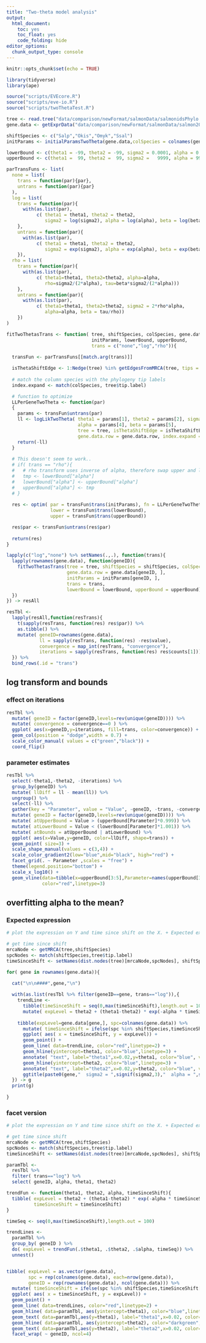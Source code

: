 ```yaml
---
title: "Two-theta model analysis"
output:
  html_document: 
    toc: yes
    toc_float: yes
    code_folding: hide
editor_options: 
  chunk_output_type: console
---
```



```r
knitr::opts_chunk$set(echo = TRUE)

library(tidyverse)
library(ape)

source("scripts/EVEcore.R")
source("scripts/eve-io.R")
source("scripts/twoThetaTest.R")
```

```r
tree <- read.tree("data/comparison/newFormat/salmonData/salmonidsPhylo.newick")
gene.data <- getExprData("data/comparison/newFormat/salmonData/salmon20.tsv")

shiftSpecies <- c("Salp","Okis","Omyk","Ssal")
initParams <- initialParamsTwoTheta(gene.data,colSpecies = colnames(gene.data),shiftSpecies = shiftSpecies)

lowerBound <- c(theta1 = -99, theta2 = -99, sigma2 = 0.0001, alpha = 0.001, beta = 0.001)
upperBound <- c(theta1 =  99, theta2 =  99, sigma2 =   9999, alpha = 999  , beta = 99   )
```

```r

parTransFuns <- list(
  none = list(
    trans = function(par){par},
    untrans = function(par){par}
  ),
  log = list(
    trans = function(par){
      with(as.list(par),
           c( theta1 = theta1, theta2 = theta2, 
              sigma2 = log(sigma2), alpha = log(alpha), beta = log(beta)))
    },
    untrans = function(par){
      with(as.list(par),
           c( theta1 = theta1, theta2 = theta2, 
              sigma2 = exp(sigma2), alpha = exp(alpha), beta = exp(beta)))
    }),
  rho = list(
    trans = function(par){
      with(as.list(par),
           c( theta1=theta1, theta2=theta2, alpha=alpha,
              rho=sigma2/(2*alpha), tau=beta*sigma2/(2*alpha)))
    },
    untrans = function(par){
      with(as.list(par),
           c( theta1=theta1, theta2=theta2, sigma2 = 2*rho*alpha,
              alpha=alpha, beta = tau/rho))
    })
)

fitTwoThetasTrans <- function( tree, shiftSpecies, colSpecies, gene.data.row, 
                               initParams, lowerBound, upperBound,
                               trans = c("none","log","rho")){
  
  transFun <- parTransFuns[[match.arg(trans)]]

  isThetaShiftEdge <- 1:Nedge(tree) %in% getEdgesFromMRCA(tree, tips = shiftSpecies)
  
  # match the column species with the phylogeny tip labels
  index.expand <- match(colSpecies, tree$tip.label)

  # function to optimize
  LLPerGeneTwoTheta <- function(par)
  {
    params <- transFun$untrans(par)
    ll <- logLikTwoTheta( theta1 = params[1], theta2 = params[2], sigma2 = params[3],
                          alpha = params[4], beta = params[5],
                          tree = tree, isThetaShiftEdge = isThetaShiftEdge, 
                          gene.data.row = gene.data.row, index.expand = index.expand)
    return(-ll)
  }
  
  # This doesn't seem to work..
  # if( trans == "rho"){
  #   # rho transform uses inverse of alpha, therefore swap upper and lower bound of alpha
  #   tmp <- lowerBound["alpha"]
  #   lowerBound["alpha"] <- upperBound["alpha"]
  #   upperBound["alpha"] <- tmp
  # }
    
  res <- optim( par = transFun$trans(initParams), fn = LLPerGeneTwoTheta, method = "L-BFGS-B",
                lower = transFun$trans(lowerBound), 
                upper = transFun$trans(upperBound))

  res$par <- transFun$untrans(res$par)
  
  return(res)
}

```

```r
lapply(c("log","none") %>% setNames(.,.), function(trans){
  lapply(rownames(gene.data), function(geneID){
    fitTwoThetasTrans(tree = tree, shiftSpecies = shiftSpecies, colSpecies =colnames(gene.data), 
                      gene.data.row = gene.data[geneID, ], 
                      initParams = initParams[geneID, ], 
                      trans = trans,
                      lowerBound = lowerBound, upperBound = upperBound)
  })  
}) -> resAll

resTbl <- 
  lapply(resAll,function(resTrans){
    t(sapply(resTrans, function(res) res$par)) %>% 
    as.tibble() %>% 
    mutate( geneID=rownames(gene.data),
            ll = sapply(resTrans, function(res) -res$value),
            convergence = map_int(resTrans, "convergence"),
            iterations = sapply(resTrans, function(res) res$counts[1]))
  }) %>% 
  bind_rows(.id = "trans")
```

## log transform and bounds

### effect on iterations

```r
resTbl %>% 
  mutate( geneID = factor(geneID,levels=rev(unique(geneID)))) %>% 
  mutate( convergence = convergence==0 ) %>% 
  ggplot( aes(x=geneID,y=iterations, fill=trans, color=convergence)) +
  geom_col(position = "dodge",width = 0.7) +
  scale_color_manual( values = c("green","black")) +
  coord_flip()
```

### parameter estimates

```r

resTbl %>%
  select(-theta1,-theta2, -iterations) %>% 
  group_by(geneID) %>%
  mutate( llDiff = ll - mean(ll)) %>% 
  ungroup() %>% 
  select(-ll) %>% 
  gather(key = "Parameter", value = "Value", -geneID, -trans, -convergence, -llDiff) %>%
  mutate( geneID = factor(geneID,levels=rev(unique(geneID)))) %>% 
  mutate( atUpperBound = Value > (upperBound[Parameter]*0.999)) %>%
  mutate( atLowerBound = Value < (lowerBound[Parameter]*1.001)) %>%
  mutate( atBounds = atUpperBound | atLowerBound) %>% 
  ggplot( aes(x=Value,y=geneID, color=llDiff, shape=trans)) + 
  geom_point( size=3) + 
  scale_shape_manual(values = c(3,4)) +
  scale_color_gradient2(low="blue",mid="black", high="red") +
  facet_grid(. ~ Parameter ,scales = "free") +
  theme(legend.position="bottom") +
  scale_x_log10() +
  geom_vline(data=tibble(x=upperBound[3:5],Parameter=names(upperBound[3:5])),aes(xintercept=x),
             color="red",linetype=3)

```


## overfitting alpha to the mean?

### Expected expression {.tabset}
```r
# plot the expression on Y and time since shift on the X. + Expected expression trend line.

# get time since shift
mrcaNode <- getMRCA(tree,shiftSpecies)
spcNodes <- match(shiftSpecies,tree$tip.label)
timeSinceShift <- setNames(dist.nodes(tree)[mrcaNode,spcNodes], shiftSpecies)

for( gene in rownames(gene.data)){

  cat("\n\n####",gene,"\n")
  
  with(as.list(resTbl %>% filter(geneID==gene, trans=="log")),{
    trendLine <- 
      tibble(timeSinceShift = seq(0,max(timeSinceShift),length.out = 100)) %>% 
      mutate( expLevel = theta2 + (theta1-theta2) * exp(-alpha * timeSinceShift))
    
    tibble(expLevel=gene.data[gene,], spc=colnames(gene.data)) %>% 
      mutate( timeSinceShift = ifelse(spc %in% shiftSpecies,timeSinceShift[spc],0) ) %>% 
      ggplot( aes( x = timeSinceShift, y = expLevel)) +
      geom_point() +
      geom_line( data=trendLine, color="red",linetype=2) +
      geom_hline(yintercept=theta1, color="blue",linetype=3) +
      annotate( "text", label="theta1",x=0.02,y=theta1, color="blue", vjust=-0.5) +
      geom_hline(yintercept=theta2, color="blue",linetype=3) + 
      annotate( "text", label="theta2",x=0.02,y=theta2, color="blue", vjust=-0.5) +
      ggtitle(paste0(gene,"  sigma2 = ",signif(sigma2,3),"  alpha = ",signif(alpha,3), "  beta = ", signif(beta,3)))
  }) -> g
  print(g)
  
}

```

### facet version

```r
# plot the expression on Y and time since shift on the X. + Expected expression trend line.

# get time since shift
mrcaNode <- getMRCA(tree,shiftSpecies)
spcNodes <- match(shiftSpecies,tree$tip.label)
timeSinceShift <- setNames(dist.nodes(tree)[mrcaNode,spcNodes], shiftSpecies)

paramTbl <-
  resTbl %>% 
  filter( trans=="log") %>% 
  select( geneID, alpha, theta1, theta2)

trendFun <- function(theta1, theta2, alpha, timeSinceShift){
  tibble( expLevel = theta2 + (theta1-theta2) * exp(-alpha * timeSinceShift),
          timeSinceShift = timeSinceShift)
}

timeSeq <- seq(0,max(timeSinceShift),length.out = 100)

trendLines <- 
  paramTbl %>% 
  group_by( geneID ) %>% 
  do( expLevel = trendFun(.$theta1, .$theta2, .$alpha, timeSeq)) %>% 
  unnest()


tibble( expLevel = as.vector(gene.data), 
        spc = rep(colnames(gene.data), each=nrow(gene.data)),
        geneID = rep(rownames(gene.data), ncol(gene.data))) %>% 
  mutate( timeSinceShift = ifelse(spc %in% shiftSpecies,timeSinceShift[spc],0) ) %>% 
  ggplot( aes( x = timeSinceShift, y = expLevel)) +
  geom_point() +
  geom_line( data=trendLines, color="red",linetype=2) +
  geom_hline( data=paramTbl, aes(yintercept=theta1), color="blue",linetype=3) +
  geom_text( data=paramTbl,aes(y=theta1), label="theta1",x=0.02, color="blue", vjust=-0.2, size=3) +
  geom_hline( data=paramTbl, aes(yintercept=theta2), color="darkgreen",linetype=3) +
  geom_text( data=paramTbl,aes(y=theta2), label="theta2",x=0.02, color="darkgreen", vjust=1.2, size=3) +
  facet_wrap( ~ geneID, ncol=4)
```


